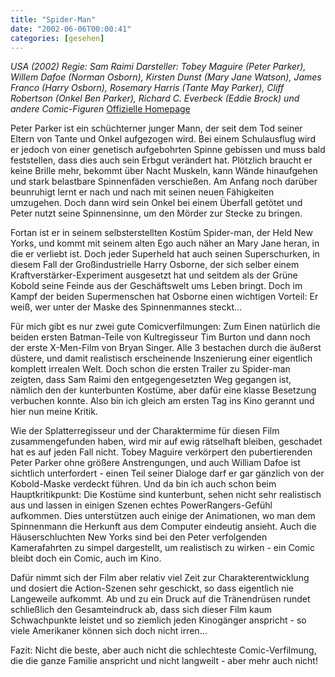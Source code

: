 ```yaml
---
title: "Spider-Man"
date: "2002-06-06T00:00:41"
categories: [gesehen]
---
```


*USA (2002)
Regie: Sam Raimi
Darsteller: Tobey Maguire (Peter Parker), Willem Dafoe (Norman Osborn), Kirsten Dunst (Mary Jane Watson), James Franco (Harry Osborn), Rosemary Harris (Tante May Parker), Cliff Robertson (Onkel Ben Parker), Richard C. Everbeck (Eddie Brock) und andere Comic-Figuren*
[Offizielle Homepage](http://www.spider-man-der-film.de/)

Peter Parker ist ein schüchterner junger Mann, der seit dem Tod seiner Eltern von Tante und Onkel aufgezogen wird. Bei einem Schulausflug wird er jedoch von einer genetisch aufgebohrten Spinne gebissen und muss bald feststellen, dass dies auch sein Erbgut verändert hat. Plötzlich braucht er keine Brille mehr, bekommt über Nacht Muskeln, kann Wände hinaufgehen und stark belastbare Spinnenfäden verschießen. Am Anfang noch darüber beunruhigt lernt er nach und nach mit seinen neuen Fähigkeiten umzugehen. Doch dann wird sein Onkel bei einem Überfall getötet und Peter nutzt seine Spinnensinne, um den Mörder zur Stecke zu bringen.

Fortan ist er in seinem selbsterstellten Kostüm Spider-man, der Held New Yorks, und kommt mit seinem alten Ego auch näher an Mary Jane heran, in die er verliebt ist. 
Doch jeder Superheld hat auch seinen Superschurken, in diesem Fall der Großindustrielle Harry Osborne, der sich selber einem Kraftverstärker-Experiment ausgesetzt hat und seitdem als der Grüne Kobold seine Feinde aus der Geschäftswelt ums Leben bringt. Doch im Kampf der beiden Supermenschen hat Osborne einen wichtigen Vorteil: Er weiß, wer unter der Maske des Spinnenmannes steckt...

Für mich gibt es nur zwei gute Comicverfilmungen: Zum Einen natürlich die beiden ersten Batman-Teile von Kultregisseur Tim Burton und dann noch der erste X-Men-Film von Bryan Singer. Alle 3 bestachen durch die äußerst düstere, und damit realistisch erscheinende Inszenierung einer eigentlich komplett irrealen Welt. Doch schon die ersten Trailer zu Spider-man zeigten, dass Sam Raimi den entgegengesetzten Weg gegangen ist, nämlich den der kunterbunten Kostüme, aber dafür eine klasse Besetzung verbuchen konnte. Also bin ich gleich am ersten Tag ins Kino gerannt und hier nun meine Kritik.

Wie der Splatterregisseur und der Charaktermime für diesen Film zusammengefunden haben, wird mir auf ewig rätselhaft bleiben, geschadet hat es auf jeden Fall nicht. Tobey Maguire verkörpert den pubertierenden Peter Parker ohne größere Anstrengungen, und auch William Dafoe ist sichtlich unterfordert - einen Teil seiner Dialoge darf er gar gänzlich von der Kobold-Maske verdeckt führen. Und da bin ich auch schon beim Hauptkritikpunkt: Die Kostüme sind kunterbunt, sehen nicht sehr realistisch aus und lassen in einigen Szenen echtes PowerRangers-Gefühl aufkommen. Dies unterstützen auch einige der Animationen, wo man dem Spinnenmann die Herkunft aus dem Computer eindeutig ansieht. Auch die Häuserschluchten New Yorks sind bei den Peter verfolgenden Kamerafahrten zu simpel dargestellt, um realistisch zu wirken - ein Comic bleibt doch ein Comic, auch im Kino.

Dafür nimmt sich der Film aber relativ viel Zeit zur Charakterentwicklung und dosiert die Action-Szenen sehr geschickt, so dass eigentlich nie Langeweile aufkommt. Ab und zu ein Druck auf die Tränendrüsen rundet schließlich den Gesamteindruck ab, dass sich dieser Film kaum Schwachpunkte leistet und so ziemlich jeden Kinogänger anspricht - so viele Amerikaner können sich doch nicht irren...

Fazit: Nicht die beste, aber auch nicht die schlechteste Comic-Verfilmung, die die ganze Familie anspricht und nicht langweilt - aber mehr auch nicht!
